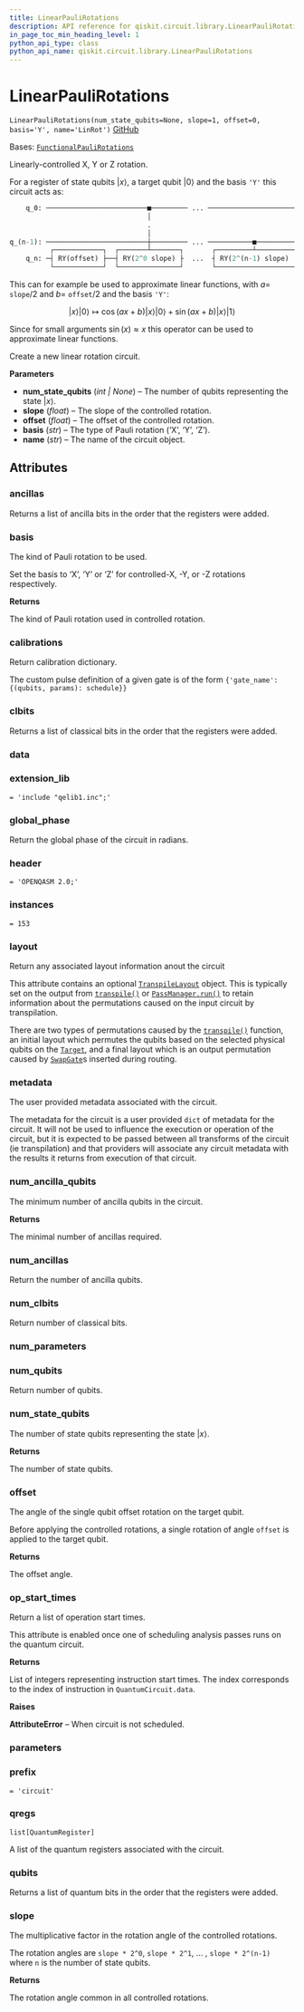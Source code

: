 ```yaml
---
title: LinearPauliRotations
description: API reference for qiskit.circuit.library.LinearPauliRotations
in_page_toc_min_heading_level: 1
python_api_type: class
python_api_name: qiskit.circuit.library.LinearPauliRotations
---
```


# LinearPauliRotations

<span id="qiskit.circuit.library.LinearPauliRotations" />

`LinearPauliRotations(num_state_qubits=None, slope=1, offset=0, basis='Y', name='LinRot')` [GitHub](https://github.com/qiskit/qiskit/tree/stable/0.24/qiskit/circuit/library/arithmetic/linear_pauli_rotations.py "view source code")

Bases: [`FunctionalPauliRotations`](qiskit.circuit.library.FunctionalPauliRotations "qiskit.circuit.library.arithmetic.functional_pauli_rotations.FunctionalPauliRotations")

Linearly-controlled X, Y or Z rotation.

For a register of state qubits $|x\rangle$, a target qubit $|0\rangle$ and the basis `'Y'` this circuit acts as:

```python
    q_0: ─────────────────────────■───────── ... ──────────────────────
                                  │
                                  .
                                  │
q_(n-1): ─────────────────────────┼───────── ... ───────────■──────────
          ┌────────────┐  ┌───────┴───────┐       ┌─────────┴─────────┐
    q_n: ─┤ RY(offset) ├──┤ RY(2^0 slope) ├  ...  ┤ RY(2^(n-1) slope) ├
          └────────────┘  └───────────────┘       └───────────────────┘
```

This can for example be used to approximate linear functions, with $a =$ `slope`$/2$ and $b =$ `offset`$/2$ and the basis `'Y'`:

$$
|x\rangle |0\rangle \mapsto \cos(ax + b)|x\rangle|0\rangle + \sin(ax + b)|x\rangle |1\rangle
$$

Since for small arguments $\sin(x) \approx x$ this operator can be used to approximate linear functions.

Create a new linear rotation circuit.

**Parameters**

*   **num\_state\_qubits** (*int | None*) – The number of qubits representing the state $|x\rangle$.
*   **slope** (*float*) – The slope of the controlled rotation.
*   **offset** (*float*) – The offset of the controlled rotation.
*   **basis** (*str*) – The type of Pauli rotation (‘X’, ‘Y’, ‘Z’).
*   **name** (*str*) – The name of the circuit object.

## Attributes

<span id="qiskit.circuit.library.LinearPauliRotations.ancillas" />

### ancillas

Returns a list of ancilla bits in the order that the registers were added.

<span id="qiskit.circuit.library.LinearPauliRotations.basis" />

### basis

The kind of Pauli rotation to be used.

Set the basis to ‘X’, ‘Y’ or ‘Z’ for controlled-X, -Y, or -Z rotations respectively.

**Returns**

The kind of Pauli rotation used in controlled rotation.

<span id="qiskit.circuit.library.LinearPauliRotations.calibrations" />

### calibrations

Return calibration dictionary.

The custom pulse definition of a given gate is of the form `{'gate_name': {(qubits, params): schedule}}`

<span id="qiskit.circuit.library.LinearPauliRotations.clbits" />

### clbits

Returns a list of classical bits in the order that the registers were added.

<span id="qiskit.circuit.library.LinearPauliRotations.data" />

### data

<span id="qiskit.circuit.library.LinearPauliRotations.extension_lib" />

### extension\_lib

`= 'include "qelib1.inc";'`

<span id="qiskit.circuit.library.LinearPauliRotations.global_phase" />

### global\_phase

Return the global phase of the circuit in radians.

<span id="qiskit.circuit.library.LinearPauliRotations.header" />

### header

`= 'OPENQASM 2.0;'`

<span id="qiskit.circuit.library.LinearPauliRotations.instances" />

### instances

`= 153`

<span id="qiskit.circuit.library.LinearPauliRotations.layout" />

### layout

Return any associated layout information anout the circuit

This attribute contains an optional [`TranspileLayout`](qiskit.transpiler.TranspileLayout "qiskit.transpiler.TranspileLayout") object. This is typically set on the output from [`transpile()`](qiskit.compiler.transpile "qiskit.compiler.transpile") or [`PassManager.run()`](qiskit.transpiler.PassManager#run "qiskit.transpiler.PassManager.run") to retain information about the permutations caused on the input circuit by transpilation.

There are two types of permutations caused by the [`transpile()`](qiskit.compiler.transpile "qiskit.compiler.transpile") function, an initial layout which permutes the qubits based on the selected physical qubits on the [`Target`](qiskit.transpiler.Target "qiskit.transpiler.Target"), and a final layout which is an output permutation caused by [`SwapGate`](qiskit.circuit.library.SwapGate "qiskit.circuit.library.SwapGate")s inserted during routing.

<span id="qiskit.circuit.library.LinearPauliRotations.metadata" />

### metadata

The user provided metadata associated with the circuit.

The metadata for the circuit is a user provided `dict` of metadata for the circuit. It will not be used to influence the execution or operation of the circuit, but it is expected to be passed between all transforms of the circuit (ie transpilation) and that providers will associate any circuit metadata with the results it returns from execution of that circuit.

<span id="qiskit.circuit.library.LinearPauliRotations.num_ancilla_qubits" />

### num\_ancilla\_qubits

The minimum number of ancilla qubits in the circuit.

**Returns**

The minimal number of ancillas required.

<span id="qiskit.circuit.library.LinearPauliRotations.num_ancillas" />

### num\_ancillas

Return the number of ancilla qubits.

<span id="qiskit.circuit.library.LinearPauliRotations.num_clbits" />

### num\_clbits

Return number of classical bits.

<span id="qiskit.circuit.library.LinearPauliRotations.num_parameters" />

### num\_parameters

<span id="qiskit.circuit.library.LinearPauliRotations.num_qubits" />

### num\_qubits

Return number of qubits.

<span id="qiskit.circuit.library.LinearPauliRotations.num_state_qubits" />

### num\_state\_qubits

The number of state qubits representing the state $|x\rangle$.

**Returns**

The number of state qubits.

<span id="qiskit.circuit.library.LinearPauliRotations.offset" />

### offset

The angle of the single qubit offset rotation on the target qubit.

Before applying the controlled rotations, a single rotation of angle `offset` is applied to the target qubit.

**Returns**

The offset angle.

<span id="qiskit.circuit.library.LinearPauliRotations.op_start_times" />

### op\_start\_times

Return a list of operation start times.

This attribute is enabled once one of scheduling analysis passes runs on the quantum circuit.

**Returns**

List of integers representing instruction start times. The index corresponds to the index of instruction in `QuantumCircuit.data`.

**Raises**

**AttributeError** – When circuit is not scheduled.

<span id="qiskit.circuit.library.LinearPauliRotations.parameters" />

### parameters

<span id="qiskit.circuit.library.LinearPauliRotations.prefix" />

### prefix

`= 'circuit'`

<span id="qiskit.circuit.library.LinearPauliRotations.qregs" />

### qregs

`list[QuantumRegister]`

A list of the quantum registers associated with the circuit.

<span id="qiskit.circuit.library.LinearPauliRotations.qubits" />

### qubits

Returns a list of quantum bits in the order that the registers were added.

<span id="qiskit.circuit.library.LinearPauliRotations.slope" />

### slope

The multiplicative factor in the rotation angle of the controlled rotations.

The rotation angles are `slope * 2^0`, `slope * 2^1`, … , `slope * 2^(n-1)` where `n` is the number of state qubits.

**Returns**

The rotation angle common in all controlled rotations.

